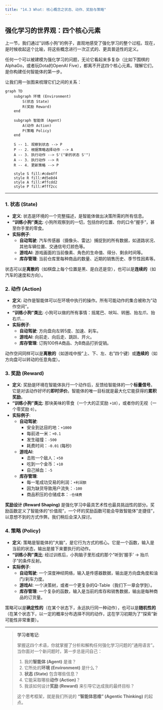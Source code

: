```yaml
---
title: "14.3 What: 核心概念之状态、动作、奖励与策略"
---
```


## 强化学习的世界观：四个核心元素

上一节，我们通过"训练小狗"的例子，直观地感受了强化学习的整个过程。现在，是时候收起这个比喻，将这些概念进行一次正式的、更具普适性的定义。

任何一个可以被建模为强化学习的问题，无论它看起来多复杂（比如下围棋的AlphaGo，或者玩Dota的OpenAI Five），都离不开这四个核心元素。理解它们，是你构建任何智能体的第一步。

让我们用一张图来梳理它们之间的关系：

```mermaid
graph TD
    subgraph 环境 (Environment)
        S(状态 State)
        R(奖励 Reward)
    end

    subgraph 智能体 (Agent)
        A(动作 Action)
        P(策略 Policy)
    end

    S -- 1. 观察到状态 --> P
    P -- 2. 根据策略选择动作 --> A
    A -- 3. 执行动作 --> S'("新的状态 S'")
    A -- 3. 执行动作 --> R
    R -- 4. 更新策略 --> P
    
    style S fill:#cde4ff
    style R fill:#d5e8d4
    style A fill:#ffcdd2
    style P fill:#fff2cc
```

---

### 1. **状态 (State)**

-   **定义**: 状态是环境的一个完整描述，是智能体做出决策所需的所有信息。
-   **"训练小狗"类比**: 小狗所观察到的一切，包括你的位置、你的口令"握手"，甚至你手里的零食。
-   **实际例子**:
    -   **自动驾驶**: 汽车传感器（摄像头、雷达）捕捉到的所有数据，如道路状况、其他车辆位置、交通信号灯颜色等。
    -   **游戏AI**: 游戏画面的当前像素、角色的生命值、得分、剩余时间等。
    -   **库存管理**: 当前仓库里每种商品的数量、近期的销售历史、季节性因素等。

状态可以是**离散的**（如棋盘上每个位置是黑、是白还是空），也可以是**连续的**（如汽车的速度和方向）。

### 2. **动作 (Action)**

-   **定义**: 动作是智能体可以在环境中执行的操作。所有可能动作的集合被称为"动作空间"。
-   **"训练小狗"类比**: 小狗可以做的所有事情：摇尾巴、吠叫、转圈、抬左爪、抬右爪...
-   **实际例子**:
    -   **自动驾驶**: 方向盘向左转5度、加速、刹车。
    -   **游戏AI**: 向前走、向后走、跳跃、开火。
    -   **库存管理**: 订购100件A商品、为B商品打折促销。

动作空间同样可以是**离散的**（如游戏中按"上、下、左、右"四个键）或**连续的**（如方向盘可以转动的任意角度）。

### 3. **奖励 (Reward)**

-   **定义**: 奖励是环境在智能体执行一个动作后，反馈给智能体的一个**标量信号**。它是对该动作好坏的**即时评价**。智能体的唯一目标就是最大化它能获得的**累积奖励**。
-   **"训练小狗"类比**: 那块美味的零食（一个大的正奖励 `+10`），或者你的无视（一个零奖励 `0`）。
-   **实际例子**:
    -   **自动驾驶**:
        -   安全到达目的地：`+1000`
        -   每前进一米：`+0.1`
        -   发生碰撞：`-500`
        -   耗费时间：`-0.01` (每秒)
    -   **游戏AI**:
        -   击败一个敌人：`+50`
        -   吃到一个金币：`+10`
        -   自己掉血：`-5`
    -   **库存管理**:
        -   每一笔成功交易的利润：`+利润额`
        -   因为缺货导致用户流失：`-100`
        -   商品积压的仓储成本：`-仓储费`

**奖励设计 (Reward Shaping)** 是强化学习中最具艺术性也最具挑战性的部分。奖励函数定义了智能体的"价值观"，一个坏的奖励函数可能会导致智能体"走捷径"，以意想不到的方式作弊。我们稍后会深入探讨。

### 4. **策略 (Policy)**

-   **定义**: 策略是智能体的"大脑"，是它行为方式的核心。它是一个函数，输入是当前的状态，输出是接下来要执行的动作。
-   **"训练小狗"类比**: 经过训练后，小狗脑子里形成的那个"听到'握手' -> 抬爪子"的条件反射。
-   **实际例子**:
    -   **自动驾驶**: 一个深度神经网络，输入是传感器数据，输出是方向盘角度和油门/刹车力度。
    -   **游戏AI**: 一个决策树，或者一个更复杂的Q-Table（我们下一章会学到）。
    -   **库存管理**: 一个复杂的函数，输入是当前的库存和销售数据，输出是每种商品的订货量。

策略可以是**确定性的**（在某个状态下，永远执行同一种动作），也可以是**随机性的**（在某个状态下，以一定的概率分布选择不同的动作，这在学习初期为了"探索"新可能性非常重要）。

---

> **学习者笔记**:
>
> 掌握这四个术语，你就掌握了分析和解构任何强化学习问题的"通用语言"。当你面对一个新问题时，第一步总是问自己：
>
> 1.  我的**智能体 (Agent)** 是谁？
> 2.  它所处的**环境 (Environment)** 是什么？
> 3.  **状态 (State)** 包含哪些信息？
> 4.  它能采取哪些**动作 (Action)**？
> 5.  我该如何设计**奖励 (Reward)** 来引导它达成我的最终目标？
>
> 这个思考框架，就是我们所说的 **"智能体思维" (Agentic Thinking)** 的起点。 